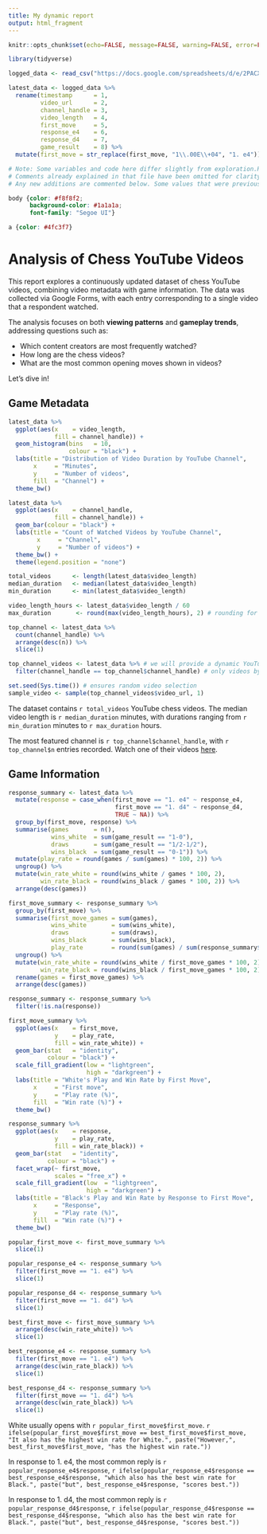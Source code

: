 ---
title: My dynamic report
output: html_fragment
---

```{r setup, include=FALSE}
knitr::opts_chunk$set(echo=FALSE, message=FALSE, warning=FALSE, error=FALSE, fig.width = 7, fig.height = 5)

library(tidyverse)

logged_data <- read_csv("https://docs.google.com/spreadsheets/d/e/2PACX-1vRC-u_qDGb1sZOwzHDU0ov3I8_iep2Ut831G3BoJ5ocJSUZwZHMKKdtkVHlgkAuU5PIgSALFhGSYQpz/pub?gid=168641960&single=true&output=csv")

latest_data <- logged_data %>%
  rename(timestamp      = 1,
         video_url      = 2,
         channel_handle = 3,
         video_length   = 4,
         first_move     = 5,
         response_e4    = 6,
         response_d4    = 7,
         game_result    = 8) %>% 
  mutate(first_move = str_replace(first_move, "1\\.00E\\+04", "1. e4"))

# Note: Some variables and code here differ slightly from exploration.R.
# Comments already explained in that file have been omitted for clarity.
# Any new additions are commented below. Some values that were previously printed directly are now stored in variables for use in dynamic text.
```

```{css, echo=FALSE}
body {color: #f8f8f2;
      background-color: #1a1a1a;
      font-family: "Segoe UI"}

a {color: #4fc3f7}
```

# Analysis of Chess YouTube Videos

This report explores a continuously updated dataset of chess YouTube videos, combining video metadata with game information. The data was collected via Google Forms, with each entry corresponding to a single video that a respondent watched.

The analysis focuses on both **viewing patterns** and **gameplay trends**, addressing questions such as:

- Which content creators are most frequently watched?
- How long are the chess videos?
- What are the most common opening moves shown in videos?

Let's dive in!

## Game Metadata

```{r}
latest_data %>% 
  ggplot(aes(x    = video_length,
             fill = channel_handle)) +
  geom_histogram(bins   = 10,
                 colour = "black") + 
  labs(title = "Distribution of Video Duration by YouTube Channel",
       x     = "Minutes",
       y     = "Number of videos",
       fill  = "Channel") +
  theme_bw()

latest_data %>% 
  ggplot(aes(x    = channel_handle,
             fill = channel_handle)) +
  geom_bar(colour = "black") +
  labs(title = "Count of Watched Videos by YouTube Channel",
        x     = "Channel",
        y     = "Number of videos") +
  theme_bw() +
  theme(legend.position = "none")

total_videos      <- length(latest_data$video_length)
median_duration   <- median(latest_data$video_length)
min_duration      <- min(latest_data$video_length)

video_length_hours <- latest_data$video_length / 60
max_duration       <- round(max(video_length_hours), 2) # rounding for display purposes

top_channel <- latest_data %>% 
  count(channel_handle) %>% 
  arrange(desc(n)) %>% 
  slice(1)

top_channel_videos <- latest_data %>% # we will provide a dynamic YouTube URL for interactivity
  filter(channel_handle == top_channel$channel_handle) # only videos by the top channel

set.seed(Sys.time()) # ensures random video selection
sample_video <- sample(top_channel_videos$video_url, 1)
```

The dataset contains `r total_videos` YouTube chess videos. The median video length is `r median_duration` minutes, with durations ranging from `r min_duration` minutes to `r max_duration` hours.

The most featured channel is `r top_channel$channel_handle`, with `r top_channel$n` entries recorded. Watch one of their videos [here](`r sample_video`).

## Game Information

```{r}
response_summary <- latest_data %>%
  mutate(response = case_when(first_move == "1. e4" ~ response_e4,
                              first_move == "1. d4" ~ response_d4,
                              TRUE ~ NA)) %>% 
  group_by(first_move, response) %>% 
  summarise(games       = n(),
            wins_white  = sum(game_result == "1-0"),
            draws       = sum(game_result == "1/2-1/2"),
            wins_black  = sum(game_result == "0-1")) %>%
  mutate(play_rate = round(games / sum(games) * 100, 2)) %>%
  ungroup() %>%
  mutate(win_rate_white = round(wins_white / games * 100, 2),
         win_rate_black = round(wins_black / games * 100, 2)) %>% 
  arrange(desc(games))

first_move_summary <- response_summary %>% 
  group_by(first_move) %>% 
  summarise(first_move_games = sum(games),
            wins_white       = sum(wins_white),
            draws            = sum(draws),
            wins_black       = sum(wins_black),
            play_rate        = round(sum(games) / sum(response_summary$games) * 100, 2)) %>%
  ungroup() %>% 
  mutate(win_rate_white = round(wins_white / first_move_games * 100, 2),
         win_rate_black = round(wins_black / first_move_games * 100, 2)) %>% 
  rename(games = first_move_games) %>%
  arrange(desc(games))

response_summary <- response_summary %>%
  filter(!is.na(response))

first_move_summary %>% 
  ggplot(aes(x    = first_move,
             y    = play_rate,
             fill = win_rate_white)) +
  geom_bar(stat   = "identity",
           colour = "black") + 
  scale_fill_gradient(low = "lightgreen",
                      high = "darkgreen") +
  labs(title = "White's Play and Win Rate by First Move",
       x     = "First move",
       y     = "Play rate (%)",
       fill  = "Win rate (%)") +
  theme_bw()

response_summary %>%
  ggplot(aes(x    = response,
             y    = play_rate,
             fill = win_rate_black)) +
  geom_bar(stat   = "identity",
           colour = "black") +
  facet_wrap(~ first_move, 
             scales = "free_x") +
  scale_fill_gradient(low  = "lightgreen", 
                      high = "darkgreen") +
  labs(title = "Black's Play and Win Rate by Response to First Move",
       x     = "Response",
       y     = "Play rate (%)",
       fill  = "Win rate (%)") +
  theme_bw()

popular_first_move <- first_move_summary %>% 
  slice(1)

popular_response_e4 <- response_summary %>% 
  filter(first_move == "1. e4") %>% 
  slice(1)

popular_response_d4 <- response_summary %>% 
  filter(first_move == "1. d4") %>% 
  slice(1)

best_first_move <- first_move_summary %>% 
  arrange(desc(win_rate_white)) %>%
  slice(1)

best_response_e4 <- response_summary %>% 
  filter(first_move == "1. e4") %>% 
  arrange(desc(win_rate_black)) %>% 
  slice(1)

best_response_d4 <- response_summary %>% 
  filter(first_move == "1. d4") %>% 
  arrange(desc(win_rate_black)) %>% 
  slice(1)
```

White usually opens with `r popular_first_move$first_move`. `r ifelse(popular_first_move$first_move == best_first_move$first_move, "It also has the highest win rate for White.", paste("However,", best_first_move$first_move, "has the highest win rate."))`

In response to 1. e4, the most common reply is `r popular_response_e4$response`, `r ifelse(popular_response_e4$response == best_response_e4$response, "which also has the best win rate for Black.", paste("but", best_response_e4$response, "scores best."))`

In response to 1. d4, the most common reply is `r popular_response_d4$response`, `r ifelse(popular_response_d4$response == best_response_d4$response, "which also has the best win rate for Black.", paste("but", best_response_d4$response, "scores best."))`
